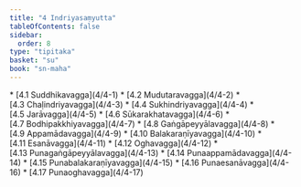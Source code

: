 ```yaml
---
title: "4 Indriyasaṃyutta"
tableOfContents: false
sidebar:
  order: 8
type: "tipitaka"
basket: "su"
book: "sn-maha"
---
```



<DynamicBreadcrumb />



<TableOfContents book="sn-maha" section="4">
* [4.1 Suddhikavagga](4/4-1)
* [4.2 Mudutaravagga](4/4-2)
* [4.3 Chaḷindriyavagga](4/4-3)
* [4.4 Sukhindriyavagga](4/4-4)
* [4.5 Jarāvagga](4/4-5)
* [4.6 Sūkarakhatavagga](4/4-6)
* [4.7 Bodhipakkhiyavagga](4/4-7)
* [4.8 Gaṅgāpeyyālavagga](4/4-8)
* [4.9 Appamādavagga](4/4-9)
* [4.10 Balakaraṇīyavagga](4/4-10)
* [4.11 Esanāvagga](4/4-11)
* [4.12 Oghavagga](4/4-12)
* [4.13 Punagaṅgāpeyyālavagga](4/4-13)
* [4.14 Punaappamādavagga](4/4-14)
* [4.15 Punabalakaraṇīyavagga](4/4-15)
* [4.16 Punaesanāvagga](4/4-16)
* [4.17 Punaoghavagga](4/4-17)
</TableOfContents>